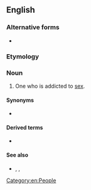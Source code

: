 ==English==

===Alternative forms===
* {{l|en|sexoholic}}

===Etymology===
{{suffix|sex|aholic|lang=en}}

===Noun===
{{en-noun}}

# One who is addicted to [[sex]].

====Synonyms====
* {{l|en|shagaholic}} {{qualifier|UK|slang}}

====Derived terms====
* {{l|en|sexaholism}}

====See also====
* {{l|en|erotomania}}, {{l|en|satyromania}}, {{l|en|nymphomania}}

[[Category:en:People]]